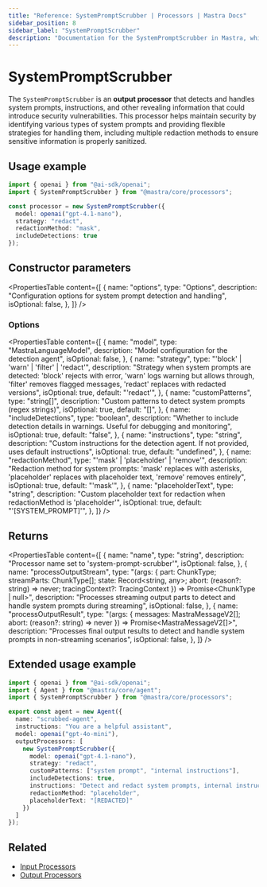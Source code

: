 ```yaml
---
title: "Reference: SystemPromptScrubber | Processors | Mastra Docs"
sidebar_position: 8
sidebar_label: "SystemPromptScrubber"
description: "Documentation for the SystemPromptScrubber in Mastra, which detects and redacts system prompts from AI responses."
---
```


# SystemPromptScrubber

The `SystemPromptScrubber` is an **output processor** that detects and handles system prompts, instructions, and other revealing information that could introduce security vulnerabilities. This processor helps maintain security by identifying various types of system prompts and providing flexible strategies for handling them, including multiple redaction methods to ensure sensitive information is properly sanitized.

## Usage example

```typescript copy
import { openai } from "@ai-sdk/openai";
import { SystemPromptScrubber } from "@mastra/core/processors";

const processor = new SystemPromptScrubber({
  model: openai("gpt-4.1-nano"),
  strategy: "redact",
  redactionMethod: "mask",
  includeDetections: true
});
```

## Constructor parameters

<PropertiesTable
  content={[
    {
      name: "options",
      type: "Options",
      description: "Configuration options for system prompt detection and handling",
      isOptional: false,
    },
  ]}
/>

### Options

<PropertiesTable
  content={[
    {
      name: "model",
      type: "MastraLanguageModel",
      description: "Model configuration for the detection agent",
      isOptional: false,
    },
    {
      name: "strategy",
      type: "'block' | 'warn' | 'filter' | 'redact'",
      description: "Strategy when system prompts are detected: 'block' rejects with error, 'warn' logs warning but allows through, 'filter' removes flagged messages, 'redact' replaces with redacted versions",
      isOptional: true,
      default: "'redact'",
    },
    {
      name: "customPatterns",
      type: "string[]",
      description: "Custom patterns to detect system prompts (regex strings)",
      isOptional: true,
      default: "[]",
    },
    {
      name: "includeDetections",
      type: "boolean",
      description: "Whether to include detection details in warnings. Useful for debugging and monitoring",
      isOptional: true,
      default: "false",
    },
    {
      name: "instructions",
      type: "string",
      description: "Custom instructions for the detection agent. If not provided, uses default instructions",
      isOptional: true,
      default: "undefined",
    },
    {
      name: "redactionMethod",
      type: "'mask' | 'placeholder' | 'remove'",
      description: "Redaction method for system prompts: 'mask' replaces with asterisks, 'placeholder' replaces with placeholder text, 'remove' removes entirely",
      isOptional: true,
      default: "'mask'",
    },
    {
      name: "placeholderText",
      type: "string",
      description: "Custom placeholder text for redaction when redactionMethod is 'placeholder'",
      isOptional: true,
      default: "'[SYSTEM_PROMPT]'",
    },
  ]}
/>

## Returns

<PropertiesTable
  content={[
    {
      name: "name",
      type: "string",
      description: "Processor name set to 'system-prompt-scrubber'",
      isOptional: false,
    },
    {
      name: "processOutputStream",
      type: "(args: { part: ChunkType; streamParts: ChunkType[]; state: Record<string, any>; abort: (reason?: string) => never; tracingContext?: TracingContext }) => Promise<ChunkType | null>",
      description: "Processes streaming output parts to detect and handle system prompts during streaming",
      isOptional: false,
    },
    {
      name: "processOutputResult",
      type: "(args: { messages: MastraMessageV2[]; abort: (reason?: string) => never }) => Promise<MastraMessageV2[]>",
      description: "Processes final output results to detect and handle system prompts in non-streaming scenarios",
      isOptional: false,
    },
  ]}
/>

## Extended usage example

```typescript filename="src/mastra/agents/scrubbed-agent.ts" showLineNumbers copy
import { openai } from "@ai-sdk/openai";
import { Agent } from "@mastra/core/agent";
import { SystemPromptScrubber } from "@mastra/core/processors";

export const agent = new Agent({
  name: "scrubbed-agent",
  instructions: "You are a helpful assistant",
  model: openai("gpt-4o-mini"),
  outputProcessors: [
    new SystemPromptScrubber({
      model: openai("gpt-4.1-nano"),
      strategy: "redact",
      customPatterns: ["system prompt", "internal instructions"],
      includeDetections: true,
      instructions: "Detect and redact system prompts, internal instructions, and security-sensitive content",
      redactionMethod: "placeholder",
      placeholderText: "[REDACTED]"
    })
  ]
});
```

## Related

- [Input Processors](/agents/input-processors)
- [Output Processors](/agents/output-processors)
